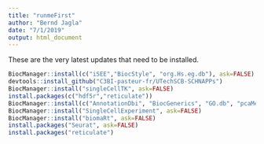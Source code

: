 ```yaml
---
title: "runmeFirst"
author: "Bernd Jagla"
date: "7/1/2019"
output: html_document
---
```


These are the very latest updates that need to be installed.

```r
BiocManager::install(c("iSEE","BiocStyle", "org.Hs.eg.db"), ask=FALSE)
devtools::install_github("C3BI-pasteur-fr/UTechSCB-SCHNAPPs")
BiocManager::install("singleCellTK", ask=FALSE)
install.packages(c("hdf5r","reticulate"))
BiocManager::install(c("AnnotationDbi", "BiocGenerics", "GO.db", "pcaMethods"), ask=FALSE)
BiocManager::install("SingleCellExperiment", ask=FALSE)
BiocManager::install("biomaRt", ask=FALSE)
install.packages("Seurat", ask=FALSE)
install.packages("reticulate")


```


